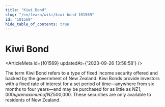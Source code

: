 ```yaml
---
title: "Kiwi Bond"
slug: "/en/learn/wiki/kiwi-bond-101569"
id: "101569"
hide_table_of_contents: true
---
```



# Kiwi Bond

<ArticleMeta id={101569} updatedAt={'2023-09-26 13:58:58'} />
<div className='border-solid border-b border-t-0 my-4 border-[var(--ifm-color-gray-300)]' />

The term Kiwi Bond refers to a type of fixed income security offered and backed by the government of New Zealand. Kiwi Bonds provide investors with a fixed rate of interest for a set period of time—anywhere from six months to four years—and may be purchased for as little as NZ$1,000 up a maximum of NZ$500,000. These securities are only available to residents of New Zealand.
